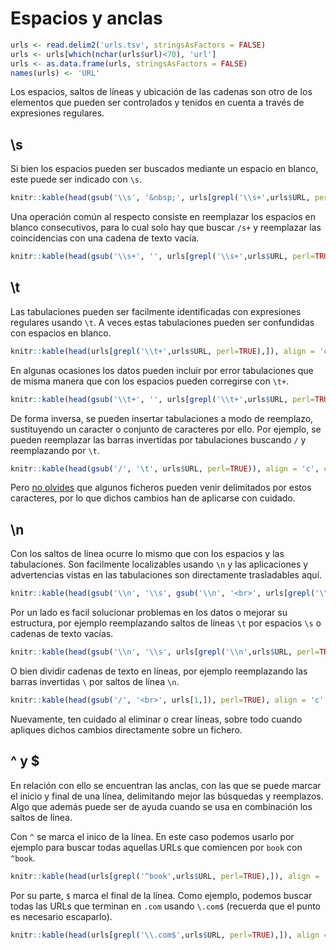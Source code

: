 # Espacios y anclas
```r
urls <- read.delim2('urls.tsv', stringsAsFactors = FALSE)
urls <- urls[which(nchar(urls$url)<70), 'url']
urls <- as.data.frame(urls, stringsAsFactors = FALSE)
names(urls) <- 'URL'
```

Los espacios, saltos de líneas y ubicación de las cadenas son otro de los elementos que pueden ser controlados y tenidos en cuenta a través de expresiones regulares.

## \\s

Si bien los espacios pueden ser buscados mediante un espacio en blanco, este puede ser indicado con `\s`. 

```r
knitr::kable(head(gsub('\\s', '&nbsp;', urls[grepl('\\s+',urls$URL, perl=TRUE),]), perl=TRUE), align = 'c', col.names = 'URL')
```

Una operación común al respecto consiste en reemplazar los espacios en blanco consecutivos, para lo cual solo hay que buscar `/s+` y reemplazar las coincidencias con una cadena de texto vacía.

```r
knitr::kable(head(gsub('\\s+', '', urls[grepl('\\s+',urls$URL, perl=TRUE),]), perl=TRUE), align = 'c', col.names = 'URL')
```

## \\t

Las tabulaciones pueden ser facilmente identificadas con expresiones regulares usando `\t`. A veces estas tabulaciones pueden ser confundidas con espacios en blanco.

```r
knitr::kable(head(urls[grepl('\\t+',urls$URL, perl=TRUE),]), align = 'c', col.names = 'URL')
```

En algunas ocasiones los datos pueden incluir por error tabulaciones que de misma manera que con los espacios pueden corregirse con `\t+`.

```r
knitr::kable(head(gsub('\\t+', '', urls[grepl('\\t+',urls$URL, perl=TRUE),]), perl=TRUE), align = 'c', col.names = 'URL')
```

De forma inversa, se pueden insertar tabulaciones a modo de reemplazo, sustituyendo un caracter o conjunto de caracteres por ello. Por ejemplo, se pueden reemplazar las barras invertidas por tabulaciones buscando `/` y reemplazando por `\t`.

```r
knitr::kable(head(gsub('/', '\t', urls$URL, perl=TRUE)), align = 'c', col.names = 'URL')
```

Pero <u>no olvides</u> que algunos ficheros pueden venir delimitados por estos caracteres, por lo que dichos cambios han de aplicarse con cuidado.

## \\n

Con los saltos de línea ocurre lo mismo que con los espacios y las tabulaciones. Son facilmente localizables usando `\n` y las aplicaciones y advertencias vistas en las tabulaciones son directamente trasladables aquí.

```r
knitr::kable(head(gsub('\\n', '\\s', gsub('\\n', '<br>', urls[grepl('\\n',urls$URL, perl=TRUE),])), perl=TRUE), align = 'c', col.names = 'URL', escape = FALSE)
```

Por un lado es facil solucionar problemas en los datos o mejorar su estructura, por ejemplo reemplazando saltos de líneas `\t` por espacios `\s` o cadenas de texto vacías.

```r
knitr::kable(head(gsub('\\n', '\\s', urls[grepl('\\n',urls$URL, perl=TRUE),]), perl=TRUE), align = 'c', col.names = 'URL', escape = FALSE)
```

O bien dividir cadenas de texto en líneas, por ejemplo reemplazando las barras invertidas `\` por saltos de línea `\n`.

```r
knitr::kable(head(gsub('/', '<br>', urls[1,]), perl=TRUE), align = 'c', col.names = 'URL', escape = FALSE)
```

Nuevamente, ten cuidado al eliminar o crear líneas, sobre todo cuando apliques dichos cambios directamente sobre un fichero.

## ^ y $

En relación con ello se encuentran las anclas, con las que se puede marcar el inicio y final de una línea, delimitando mejor las búsquedas y reemplazos. Algo que además puede ser de ayuda cuando se usa en combinación los saltos de línea.

Con `^` se marca el inico de la línea. En este caso podemos usarlo por ejemplo para buscar todas aquellas URLs que comiencen por `book` con `^book`.

```r
knitr::kable(head(urls[grepl('^book',urls$URL, perl=TRUE),]), align = 'c', col.names = 'URL')
```

Por su parte, `$` marca el final de la línea. Como ejemplo, podemos buscar todas las URLs que terminan en `.com` usando `\.com$` (recuerda que el punto es necesario escaparlo).

```r
knitr::kable(head(urls[grepl('\\.com$',urls$URL, perl=TRUE),]), align = 'c', col.names = 'URL')
```


